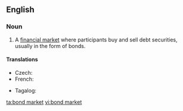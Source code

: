 ==English==
{{wikipedia}}

===Noun===
{{en-noun|head=[[bond]] [[market]]}}

# A [[financial market]] where participants buy and sell debt securities, usually in the form of bonds.

====Translations====
{{trans-top|financial market}}
* Czech: {{t|cs|dluhopisový trh|m}}
* French: {{t|fr|marché obligataire|m}}
{{trans-mid}}
* Tagalog: {{t|tl|bilihan ng panagot}}
{{trans-bottom}}

[[ta:bond market]]
[[vi:bond market]]